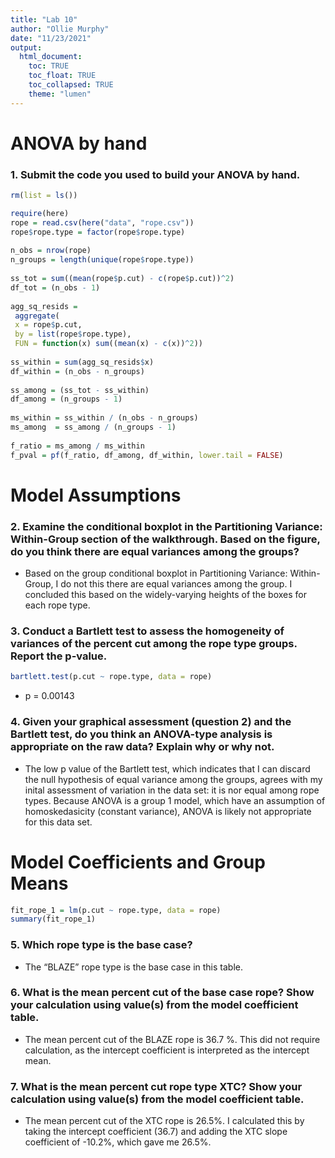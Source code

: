 ```yaml
---
title: "Lab 10"
author: "Ollie Murphy"
date: "11/23/2021"
output: 
  html_document:
    toc: TRUE
    toc_float: TRUE
    toc_collapsed: TRUE
    theme: "lumen"
---
```


# ANOVA by hand

### 1. Submit the code you used to build your ANOVA by hand.

```r
rm(list = ls())

require(here)
rope = read.csv(here("data", "rope.csv"))
rope$rope.type = factor(rope$rope.type)
                        
n_obs = nrow(rope)
n_groups = length(unique(rope$rope.type))
                        
ss_tot = sum((mean(rope$p.cut) - c(rope$p.cut))^2)
df_tot = (n_obs - 1)
                        
agg_sq_resids =
 aggregate(
 x = rope$p.cut,
 by = list(rope$rope.type), 
 FUN = function(x) sum((mean(x) - c(x))^2))
                    
ss_within = sum(agg_sq_resids$x)
df_within = (n_obs - n_groups)
                        
ss_among = (ss_tot - ss_within)
df_among = (n_groups - 1)
                        
ms_within = ss_within / (n_obs - n_groups)
ms_among  = ss_among / (n_groups - 1)
                        
f_ratio = ms_among / ms_within
f_pval = pf(f_ratio, df_among, df_within, lower.tail = FALSE)

```

# Model Assumptions

### 2. Examine the conditional boxplot in the Partitioning Variance: Within-Group section of the walkthrough. Based on the figure, do you think there are equal variances among the groups?

- Based on the group conditional boxplot in Partitioning Variance: Within-Group, I do not this there are equal variances among the group. I concluded this based on the widely-varying heights of the boxes for each rope type.

### 3. Conduct a Bartlett test to assess the homogeneity of variances of the percent cut among the rope type groups. Report the p-value.

```r
bartlett.test(p.cut ~ rope.type, data = rope)
```
- p = 0.00143

### 4. Given your graphical assessment (question 2) and the Bartlett test, do you think an ANOVA-type analysis is appropriate on the raw data? Explain why or why not.

- The low p value of the Bartlett test, which indicates that I can discard the null hypothesis of equal variance among the groups, agrees with my inital assessment of variation in the data set: it is nor equal among rope types. Because ANOVA is a group 1 model, which have an assumption of homoskedasicity (constant variance), ANOVA is likely not appropriate for this data set.

# Model Coefficients and Group Means

```r
fit_rope_1 = lm(p.cut ~ rope.type, data = rope)
summary(fit_rope_1)
```

### 5. Which rope type is the base case?

- The "BLAZE" rope type is the base case in this table.

### 6. What is the mean percent cut of the base case rope? Show your calculation using value(s) from the model coefficient table.

- The mean percent cut of the BLAZE rope is 36.7 %. This did not require calculation, as the intercept coefficient is interpreted as the intercept mean.

### 7. What is the mean percent cut rope type XTC? Show your calculation using value(s) from the model coefficient table.

- The mean percent cut of the XTC rope is 26.5%. I calculated this by taking the intercept coefficient (36.7) and adding the XTC slope coefficient of -10.2%, which gave me 26.5%.
